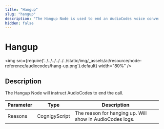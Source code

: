 ```yaml
---
title: "Hangup"
slug: "hangup"
description: "The Hangup Node is used to end an AudioCodes voice conversation."
hidden: false
---
```



# Hangup

<ACAndGenericNodeDeprecation />

<img src={require('../../../../../../static/img/_assets/ai/resource/node-reference/audiocodes/hang-up.png').default} width="80%" />

## Description

The Hangup Node will instruct AudioCodes to end the call.

| Parameter | Type          | Description                                              |
|-----------|---------------|----------------------------------------------------------|
| Reasons   | CognigyScript | The reason for hanging up. Will show in AudioCodes logs. |
